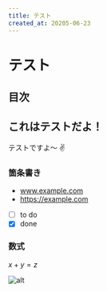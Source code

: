 ```yaml
---
title: テスト
created_at: 20205-06-23
---
```


# テスト

## 目次

## これはテストだよ！

テストですよ～ ✌

### 箇条書き

- www.example.com
- https://example.com

* [ ] to do
* [x] done

### 数式

$x + y = z$

![alt](/placehold/600x400.png "title")
